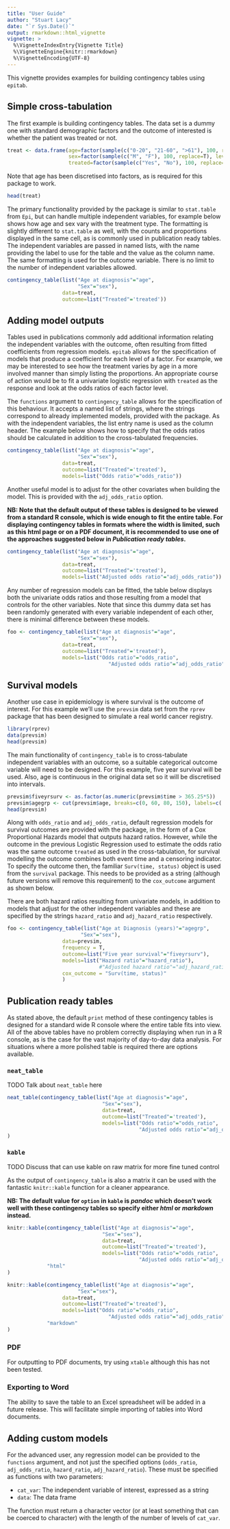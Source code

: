 ```yaml
---
title: "User Guide"
author: "Stuart Lacy"
date: "`r Sys.Date()`"
output: rmarkdown::html_vignette
vignette: >
  %\VignetteIndexEntry{Vignette Title}
  %\VignetteEngine{knitr::rmarkdown}
  %\VignetteEncoding{UTF-8}
---
```


This vignette provides examples for building contingency tables using `epitab`.

## Simple cross-tabulation

The first example is building contingency tables. The data set is a dummy one with standard demographic factors and the outcome of interested is whether the patient was treated or not.

```r
treat <- data.frame(age=factor(sample(c("0-20", "21-60", ">61"), 100, replace=T), levels=c('0-20', '21-60', '>61')),
                    sex=factor(sample(c("M", "F"), 100, replace=T), levels=c('F', 'M')),
                    treated=factor(sample(c("Yes", "No"), 100, replace=T), levels=c('Yes', 'No')))
```

Note that age has been discretised into factors, as is required for this package to work.

```r
head(treat)
```

The primary functionality provided by the package is similar to `stat.table` from `Epi`, but can handle multiple independent variables, for example below shows how age and sex vary with the treatment type. The formatting is slightly different to `stat.table` as well, with the counts and proportions displayed in the same cell, as is commonly used in publication ready tables. The independent variables are passed in named lists, with the name providing the label to use for the table and the value as the column name. The same formatting is used for the outcome variable. There is no limit to the number of independent variables allowed.

```r
contingency_table(list("Age at diagnosis"="age",
                       "Sex"="sex"),
                  data=treat,
                  outcome=list("Treated"='treated'))
```

## Adding model outputs

Tables used in publications commonly add additional information relating the independent variables with the outcome, often resulting from fitted coefficients from regression models. `epitab` allows for the specification of models that produce a coefficient for each level of a factor. For example, we may be interested to see how the treatment varies by age in a more involved manner than simply listing the proportions. An appropriate course of action would be to fit a univariate logistic regression with `treated` as the response and look at the odds ratios of each factor level. 

The `functions` argument to `contingency_table` allows for the specification of this behaviour. It accepts a named list of strings, where the strings correspond to already implemented models, provided with the package. As with the independent variables, the list entry name is used as the column header. The example below shows how to specify that the odds ratios should be calculated in addition to the cross-tabulated frequencies.


```r
contingency_table(list("Age at diagnosis"="age",
                       "Sex"="sex"),
                  data=treat, 
                  outcome=list("Treated"='treated'),
                  models=list("Odds ratio"="odds_ratio"))
```

Another useful model is to adjust for the other covariates when building the model. This is provided with the `adj_odds_ratio` option.

**NB: Note that the default output of these tables is designed to be viewed from a standard R console, which is wide enough to fit the entire table. For displaying contingency tables in formats where the width is limited, such as this html page or on a PDF document, it is recommended to use one of the approaches suggested below in *Publication ready tables*.**

```r
contingency_table(list("Age at diagnosis"="age",
                       "Sex"="sex"),
                  data=treat, 
                  outcome=list("Treated"='treated'),
                  models=list("Adjusted odds ratio"="adj_odds_ratio"))
```

Any number of regression models can be fitted, the table below displays both the univariate odds ratios and those resulting from a model that controls for the other variables. Note that since this dummy data set has been randomly generated with every variable independent of each other, there is minimal difference between these models.

```r
foo <- contingency_table(list("Age at diagnosis"="age",
                       "Sex"="sex"),
                  data=treat, 
                  outcome=list("Treated"='treated'),
                  models=list("Odds ratio"="odds_ratio",
                                 "Adjusted odds ratio"="adj_odds_ratio"))
```

## Survival models

Another use case in epidemiology is where survival is the outcome of interest. For this example we'll use the `prevsim` data set from the `rprev` package that has been designed to simulate a real world cancer registry.

```r
library(rprev)
data(prevsim)
head(prevsim)
```

The main functionality of `contingency_table` is to cross-tabulate independent variables with an outcome, so a suitable categorical outcome variable will need to be designed. For this example, five year survival will be used. Also, age is continuous in the original data set so it will be discretised into intervals.

```r
prevsim$fiveyrsurv <- as.factor(as.numeric(prevsim$time > 365.25*5))
prevsim$agegrp <- cut(prevsim$age, breaks=c(0, 60, 80, 150), labels=c('0-60', '60-80', '>80'))
head(prevsim)
```

Along with `odds_ratio` and `adj_odds_ratio`, default regression models for survival outcomes are provided with the package, in the form of a Cox Proportional Hazards model that outputs hazard ratios. However, while the outcome in the previous Logistic Regression used to estimate the odds ratio was the same outcome `treated` as used in the cross-tabulation, for survival modelling the outcome combines both event time and a censoring indicator. To specify the outcome then, the familiar `Surv(time, status)` object is used from the `survival` package. This needs to be provided as a string (although future versions will remove this requirement) to the `cox_outcome` argument as shown below.

There are both hazard ratios resulting from univariate models, in addition to models that adjust for the other independent variables and these are specified by the strings `hazard_ratio` and `adj_hazard_ratio` respectively.

```r
foo <- contingency_table(list("Age at Diagnosis (years)"="agegrp",
                        "Sex"="sex"),
                  data=prevsim,
                  frequency = T,
                  outcome=list("Five year survival"="fiveyrsurv"),
                  models=list("Hazard ratio"="hazard_ratio"),
                              #"Adjusted hazard ratio"="adj_hazard_ratio"),
                  cox_outcome = "Surv(time, status)"
                  )
```

## Publication ready tables

As stated above, the default `print` method of these contingency tables is designed for a standard wide R console where the entire table fits into view. All of the above tables have no problem correctly displaying when run in a R console, as is the case for the vast majority of day-to-day data analysis. For situations where a more polished table is required there are options available.

### `neat_table`

TODO Talk about `neat_table` here

```r
neat_table(contingency_table(list("Age at diagnosis"="age",
                               "Sex"="sex"),
                               data=treat, 
                               outcome=list("Treated"='treated'),
                               models=list("Odds ratio"="odds_ratio",
                                           "Adjusted odds ratio"="adj_odds_ratio"))
)
```

### `kable`

TODO Discuss that can use kable on raw matrix for more fine tuned control

As the output of `contingency_table` is also a matrix it can be used with the fantastic `knitr::kable` function for a cleaner appearance. 

**NB: The default value for `option` in `kable` is *pandoc* which doesn't work well with these contingency tables so specify either *html* or *markdown* instead.**

```r
knitr::kable(contingency_table(list("Age at diagnosis"="age",
                               "Sex"="sex"),
                               data=treat, 
                               outcome=list("Treated"='treated'),
                               models=list("Odds ratio"="odds_ratio",
                                           "Adjusted odds ratio"="adj_odds_ratio"))$mat,
             "html"
)
```

```r
knitr::kable(contingency_table(list("Age at diagnosis"="age",
                       "Sex"="sex"),
                  data=treat, 
                  outcome=list("Treated"='treated'),
                  models=list("Odds ratio"="odds_ratio",
                                 "Adjusted odds ratio"="adj_odds_ratio"))$mat,
             "markdown"
)
```

### PDF

For outputting to PDF documents, try using `xtable` although this has not been tested.

### Exporting to Word

The ability to save the table to an Excel spreadsheet will be added in a future release. This will facilitate simple importing of tables into Word documents.

## Adding custom models

For the advanced user, any regression model can be provided to the `functions` argument, and not just the specified options (`odds_ratio`, `adj_odds_ratio`, `hazard_ratio`, `adj_hazard_ratio`). These must be specified as functions with two parameters: 

  - `cat_var`: The independent variable of interest, expressed as a string
  - `data`: The data frame

The function must return a character vector (or at least something that can be coerced to character) with the length of the number of levels of `cat_var`.